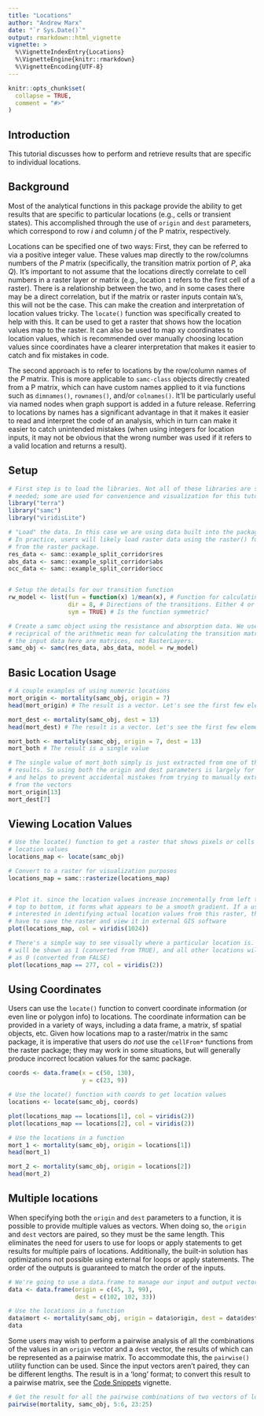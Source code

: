 ```yaml
---
title: "Locations"
author: "Andrew Marx"
date: "`r Sys.Date()`"
output: rmarkdown::html_vignette
vignette: >
  %\VignetteIndexEntry{Locations}
  %\VignetteEngine{knitr::rmarkdown}
  %\VignetteEncoding{UTF-8}
---
```



```r
knitr::opts_chunk$set(
  collapse = TRUE,
  comment = "#>"
)
```

## Introduction

This tutorial discusses how to perform and retrieve results that are specific to individual locations.

## Background

Most of the analytical functions in this package provide the ability to get results that are specific to particular locations (e.g., cells or transient states). This accomplished through the use of `origin` and `dest` parameters, which correspond to row *i* and column *j* of the P matrix, respectively.

Locations can be specified one of two ways: First, they can be referred to via a positive integer value. These values map directly to the row/columns numbers of the *P* matrix (specifically, the transition matrix portion of *P*, aka *Q*). It's important to not assume that the locations directly correlate to cell numbers in a raster layer or matrix (e.g., location `1` refers to the first cell of a raster). There is a relationship between the two, and in some cases there may be a direct correlation, but if the matrix or raster inputs contain `NA`'s, this will not be the case. This can make the creation and interpretation of location values tricky. The `locate()` function was specifically created to help with this. It can be used to get a raster that shows how the location values map to the raster. It can also be used to map xy coordinates to location values, which is recommended over manually choosing location values since coordinates have a clearer interpretation that makes it easier to catch and fix mistakes in code.

The second approach is to refer to locations by the row/column names of the *P* matrix. This is more applicable to `samc-class` objects directly created from a P matrix, which can have custom names applied to it via functions such as `dimnames()`, `rownames()`, and/or `colnames()`. It'll be particularly useful via named nodes when graph support is added in a future release. Referring to locations by names has a significant advantage in that it makes it easier to read and interpret the code of an analysis, which in turn can make it easier to catch unintended mistakes (when using integers for location inputs, it may not be obvious that the wrong number was used if it refers to a valid location and returns a result).

## Setup

```r
# First step is to load the libraries. Not all of these libraries are strictly
# needed; some are used for convenience and visualization for this tutorial.
library("terra")
library("samc")
library("viridisLite")

# "Load" the data. In this case we are using data built into the package.
# In practice, users will likely load raster data using the raster() function
# from the raster package.
res_data <- samc::example_split_corridor$res
abs_data <- samc::example_split_corridor$abs
occ_data <- samc::example_split_corridor$occ


# Setup the details for our transition function
rw_model <- list(fun = function(x) 1/mean(x), # Function for calculating transition probabilities
                 dir = 8, # Directions of the transitions. Either 4 or 8.
                 sym = TRUE) # Is the function symmetric?

# Create a samc object using the resistance and absorption data. We use the
# reciprical of the arithmetic mean for calculating the transition matrix. Note,
# the input data here are matrices, not RasterLayers.
samc_obj <- samc(res_data, abs_data, model = rw_model)
```


## Basic Location Usage

```r
# A couple examples of using numeric locations
mort_origin <- mortality(samc_obj, origin = 7)
head(mort_origin) # The result is a vector. Let's see the first few elements

mort_dest <- mortality(samc_obj, dest = 13)
head(mort_dest) # The result is a vector. Let's see the first few elements

mort_both <- mortality(samc_obj, origin = 7, dest = 13)
mort_both # The result is a single value

# The single value of mort_both simply is just extracted from one of the vector
# results. So using both the origin and dest parameters is largely for convenience,
# and helps to prevent accidental mistakes from trying to manually extract values
# from the vectors
mort_origin[13]
mort_dest[7]
```


## Viewing Location Values

```r
# Use the locate() function to get a raster that shows pixels or cells as
# location values
locations_map <- locate(samc_obj)

# Convert to a raster for visualization purposes
locations_map = samc::rasterize(locations_map)


# Plot it. since the location values increase incrementally from left to right and
# top to bottom, it forms what appears to be a smooth gradient. If a user is 
# interested in identifying actual location values from this raster, they'll likely
# have to save the raster and view it in external GIS software
plot(locations_map, col = viridis(1024))

# There's a simple way to see visually where a particular location is. The location
# will be shown as 1 (converted from TRUE), and all other locations will be shown
# as 0 (converted from FALSE)
plot(locations_map == 277, col = viridis(2))
```

## Using Coordinates

Users can use the `locate()` function to convert coordinate information (or even line or polygon info) to locations. The coordinate information can be provided in a variety of ways, including a data frame, a matrix, sf spatial objects, etc. Given how locations map to a raster/matrix in the samc package, it is imperative that users do *not* use the `cellFrom*` functions from the raster package; they may work in some situations, but will generally produce incorrect location values for the samc package.

```r
coords <- data.frame(x = c(50, 130),
                     y = c(23, 9))

# Use the locate() function with coords to get location values
locations <- locate(samc_obj, coords)

plot(locations_map == locations[1], col = viridis(2))
plot(locations_map == locations[2], col = viridis(2))

# Use the locations in a function
mort_1 <- mortality(samc_obj, origin = locations[1])
head(mort_1)

mort_2 <- mortality(samc_obj, origin = locations[2])
head(mort_2)
```

## Multiple locations

When specifying both the `origin` and `dest` parameters to a function, it is possible to provide multiple values as vectors. When doing so, the `origin` and `dest` vectors are paired, so they must be the same length. This eliminates the need for users to use for loops or apply statements to get results for multiple pairs of locations. Additionally, the built-in solution has optimizations not possible using external for loops or apply statements. The order of the outputs is guaranteed to match the order of the inputs.

```r
# We're going to use a data.frame to manage our input and output vectors easily
data <- data.frame(origin = c(45, 3, 99),
                   dest = c(102, 102, 33))

# Use the locations in a function
data$mort <- mortality(samc_obj, origin = data$origin, dest = data$dest)
data
```

Some users may wish to perform a pairwise analysis of all the combinations of the values in an `origin` vector and a `dest` vector, the results of which can be represented as a pairwise matrix. To accommodate this, the `pairwise()` utility function can be used. Since the input vectors aren't paired, they can be different lengths. The result is in a 'long' format; to convert this result to a pairwise matrix, see the [Code Snippets](code-snippets.html) vignette. 

```r
# Get the result for all the pairwise combinations of two vectors of locations
pairwise(mortality, samc_obj, 5:6, 23:25)
```




